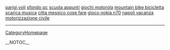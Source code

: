 <a href= http://parigi-voli.ml10.biz >parigi voli</a>   <a href= http://sfondo-pc.it-blog.biz >sfondo pc</a>   <a href= http://scuola-appunti.ml10.biz >scuola appunti</a>   <a href= http://giochi-motorola.it-blogs.biz >giochi motorola</a>   <a href= http://mountain-bike-bicicletta.it-blog.biz >mountain bike bicicletta</a>   <a href= http://scarica-musica.blogs-it.biz >scarica musica</a>   <a href= http://citta-messico-cose-fare.blog-it.biz >citta messico cose fare</a>   <a href= http://gioco-nokia-n70.blog-it.biz >gioco nokia n70</a>   <a href= http://napoli-vacanza.blogs-it.biz >napoli vacanza</a>   <a href= http://motorizzazione-civile.it-blogs.biz >motorizzazione civile</a>
----
[[CategoryHomepage]]

__NOTOC__